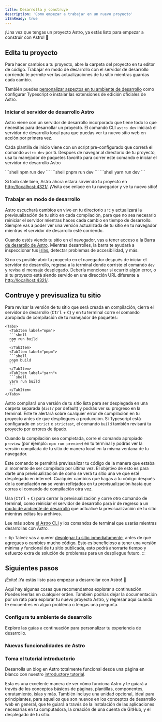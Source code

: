 ```yaml
---
title: Desarrolla y construye
description: 'Como empezar a trabajar en un nuevo proyecto'
i18nReady: true
---
```


¡Una vez que tengas un proyecto Astro, ya estás listo para empezar a construir con Astro! 🚀

## Edita tu proyecto

Para hacer cambios a tu proyecto, abre la carpeta del proyecto en tu editor de código. Trabajar en modo de desarrollo con el servidor de desarrollo corriendo te permite ver las actualizaciones de tu sitio mientras guardas cada cambio.

También puedes [personalizar aspectos en tu ambiente de desarrollo](#configura-tu-ambiente-de-desarrollo) como configurar Typescript o instalar las extensiones de edición oficiales de Astro.

### Iniciar el servidor de desarrollo Astro

Astro viene con un servidor de desarrollo incorporado que tiene todo lo que necesitas para desarrollar un proyecto. El comando CLI `astro dev` iniciará el servidor de desarrollo local para que puedas ver tu nuevo sitio web en acción por primera vez.

Cada plantilla de inicio viene con un script pre-configurado que correrá el comando `astro dev` por ti. Despues de navegar al directorio de tu proyecto, usa tu manejador de paquetes favorito para correr este comando e iniciar el servidor de desarrollo Astro

<Tabs>
  <TabItem label="npm">
  ```shell
  npm run dev
  ```
  </TabItem>
  <TabItem label="pnpm">
  ```shell
  pnpm run dev
  ```
  </TabItem>
  <TabItem label="yarn">
  ```shell
  yarn run dev
  ```
  </TabItem>
</Tabs>

Si todo sale bien, Astro ahora estará sirviendo tu proyecto en [http://localhost:4321/](http://localhost:4321/). ¡Visita ese enlace en tu navegador y ve tu nuevo sitio!

### Trabajar en modo de desarrollo

Astro escuchará cambios en vivo en tu directorio `src` y actualizará la previsualización de tu sitio en cada compilación, para que no sea necesario reiniciar el servidor mientras haces cada cambio en tiempo de desarrollo. Siempre vas a poder ver una versión actualizada de tu sitio en tu navegador mientras el servidor de desarrollo esté corriendo.

Cuando estés viendo tu sitio en el navegador, vas a tener acceso a la [Barra de desarollo de Astro](/es/guides/dev-toolbar/). Mientras desarrolles, la barra te ayudará a inspeccionar tus [islas](/es/concepts/islands/), detectar problemas de accesibilidad, y más.

Si no es posible abrir tu proyecto en el navegador después de iniciar el servidor de desarrollo, regresa a la terminal donde corriste el comando `dev` y revisa el mensaje desplegado. Debería mencionar si ocurrió algún error, o si tu proyecto está siendo servido en una dirección URL diferente a [http://localhost:4321/](http://localhost:4321/).

## Contruye y previsualiza tu sitio

Para revisar la versión de tu sitio que será creada en compilación, cierra el servidor de desarrollo (<kbd>Ctrl</kbd> + <kbd>C</kbd>) y en tu terminal corre el comando apropiado de compilación de tu manejador de paquetes:

    <Tabs>
      <TabItem label="npm">
      ```shell
      npm run build
      ```
      </TabItem>
      <TabItem label="pnpm">
      ```shell
      pnpm build
      ```
      </TabItem>
      <TabItem label="yarn">
      ```shell
      yarn run build
      ```
      </TabItem>
    </Tabs>

Astro compilará una versión de tu sitio lista para ser desplegada en una carpeta separada (`dist/` por default) y podrás ver su progreso en la terminal. Este te alertará sobre cualquier error de compilación en tu proyecto antes de que despliegues a producción. Si Typescript está configurado en `strict` o `strictest`, el comando `build` también revisará tu proyecto por errores de tipado.

Cuando la compilación sea completada, corre el comando apropiado `preview` (por ejemplo: `npm run preview`) en tu terminal y podrás ver la versión compilada de tu sitio de manera local en la misma ventana de tu navegador.

Este comando te permitirá previsualizar tu código de la manera que estaba al momento de ser compilado por última vez. El objetivo de esto es para darte una previsualización de como se verá tu sitio una ve que esté desplegado en internet. Cualquier cambios que hagas a tu código después de la compilación **no** se verán reflejados en tu previsualización hasta que corras el comando de compilación otra vez.

Usa (<kbd>Ctrl</kbd> + <kbd>C</kbd>) para cerrar la previsualización y corre otro comando de terminal, como reiniciar el servidor de desarrollo para ir de regreso a un [modo de ambiente de desarrollo](#work-in-development-mode) que actualice la previsualización de tu sitio mientras editas los archivos.

<ReadMore>Lee más sobre [el Astro CLI](/es/reference/cli-reference/) y los comandos de terminal que usarás mientras desarrollas con Astro.</ReadMore>

:::tip
Talvez vas a querer [desplegar tu sitio inmediatamente](/en/guides/deploy/), antes de que agregues o cambies mucho código. Esto es beneficioso a tener una versión minima y funcional de tu sitio publicada, esto podrá ahorrarte tiempo y esfuerzo extra de solución de problemas para un despliegue futuro.
:::

## Siguientes pasos

¡Éxito! ¡Ya estás listo para empezar a desarrollar con Astro! 🥳

Aquí hay algunas cosas que recomendamos explorar a continuación. Puedes leerlas en cualquier orden. También podrías dejar la documentación por un rato para explorar tu nuevo proyecto Astro, y regresar aquí cuando te encuentres en algun problema o tengas una pregunta.

### Configura tu ambiente de desarrollo

Explore las guías a continuación para personalizar tu experiencia de desarrollo.

<CardGrid>
  <LinkCard
    title="Configuración de editor"
    description="Personaliza tu editor de código para mejorar tu experiencia de desarrollo y conoce nuevas funcionalidades."
    href="/es/editor-setup/"
  />
  <LinkCard
    title="Barra de herramientas de desarrollo"
    description="Explora las funcionalidades de la barra de desarrollo."
    href="/es/guides/dev-toolbar/"
  />
  <LinkCard
    title="Configuración de TypeScript"
    description="Configura opciones para revisión de tipado, IntelliSense, y más."
    href="/es/guides/typescript/"
  />
</CardGrid>

### Nuevas funcionalidades de Astro

<CardGrid>
  <LinkCard
    title="Entiende tu código"
    description="Aprende sobre la estructura de archivos de Astro en nuestra guía de Estructura de proyecto"
    href="/es/basics/project-structure/"
  />
  <LinkCard
    title="Crea colecciones de contenido"
    description="Agrega contenido a tu nuevo sitio con validación frontmatter y revisión de tipado automática."
    href="/es/guides/content-collections/"
  />
  <LinkCard
    title="Agrega transisiones de vista"
    description="Crea transiciones de página y animaciones fluidas."
    href="/es/guides/view-transitions/"
  />
  <LinkCard
    title="Aprende sobre las Islas"
    description="Lee sobre la arquitectura de islas de Astro"
    href="/es/concepts/islands/"
  />
</CardGrid>

### Toma el tutorial introductorio

Desarrolla un blog en Astro totalmente funcional desde una página en blanco con nuestro [introductory tutorial](/es/tutorial/0-introduction/).

Esta es una excelente manera de ver cómo funciona Astro y te guiará a través de los conceptos básicos de páginas, plantillas, componentes, enrutamiento, islas y más. También incluye una unidad opcional, ideal para principiantes, para aquellos que son nuevos en los conceptos de desarrollo web en general, que te guiará a través de la instalación de las aplicaciones necesarias en tu computadora, la creación de una cuenta de GitHub, y el desplegado de tu sitio.